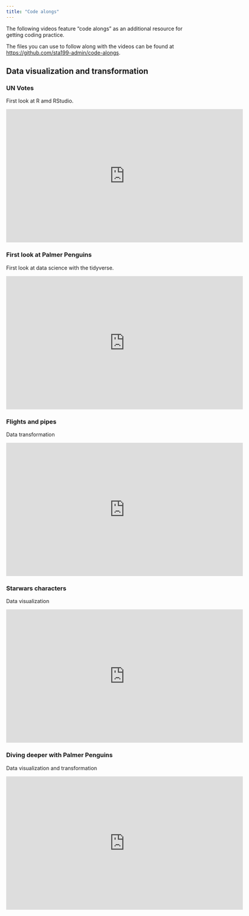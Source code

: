 ```yaml
---
title: "Code alongs"
---
```


The following videos feature "code alongs" as an additional resource for getting coding practice.

The files you can use to follow along with the videos can be found at <https://github.com/sta199-admin/code-alongs>.

## Data visualization and transformation

### UN Votes

First look at R amd RStudio.

```{=html}
<iframe height="360" width="640" src="https://warpwire.duke.edu/w/22sIAA/" title="Code Along :: My First Data Visualization UN Votes" frameborder="0" scrolling="0" allow="autoplay *; encrypted-media *; fullscreen *; picture-in-picture *;" allowfullscreen></iframe>
```

### First look at Palmer Penguins

First look at data science with the tidyverse.

```{=html}
<iframe height="360" width="640" src="https://warpwire.duke.edu/w/82sIAA/" title="Code Along :: First Look at Palmer Penguins" frameborder="0" scrolling="0" allow="autoplay *; encrypted-media *; fullscreen *; picture-in-picture *;" allowfullscreen></iframe>
```

### Flights and pipes

Data transformation

```{=html}
<iframe height="360" width="640" src="https://warpwire.duke.edu/w/8WsIAA/" title="Code Along :: Flights and Pipes" frameborder="0" scrolling="0" allow="autoplay *; encrypted-media *; fullscreen *; picture-in-picture *;" allowfullscreen></iframe>
```

### Starwars characters

Data visualization

```{=html}
<iframe height="360" width="640" src="https://warpwire.duke.edu/w/92sIAA/" title="Code Along :: Star Wars Characters" frameborder="0" scrolling="0" allow="autoplay *; encrypted-media *; fullscreen *; picture-in-picture *;" allowfullscreen></iframe>
```

### Diving deeper with Palmer Penguins

Data visualization and transformation

```{=html}
<iframe height="360" width="640" src="https://warpwire.duke.edu/w/72sIAA/" title="Code Along :: Diving Deeper with Palmer Penguins" frameborder="0" scrolling="0" allow="autoplay *; encrypted-media *; fullscreen *; picture-in-picture *;" allowfullscreen></iframe>
```

